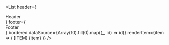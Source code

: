 <List
  header={<div>Header</div>}
  footer={<div>Footer</div>}
  bordered
  dataSource={Array(10).fill(0).map((_, id) => id)}
  renderItem={item => (
    <ListItem>
      <Text mark>[ITEM]</Text> {item}
    </ListItem>
  )}
/>